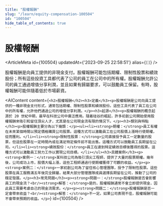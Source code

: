```yaml
---
title: "股權報酬"
slug: "/learn/equity-compensation-100504"
id: "100504"
hide_table_of_contents: true
---
```



# 股權報酬

<ArticleMeta id={100504} updatedAt={'2023-09-25 22:58:51'} alias={`[]`} />
<div className='border-solid border-b border-t-0 my-4 border-[var(--ifm-color-gray-300)]' />

股權報酬是向員工提供的非現金支付。股權報酬可能包括期權、限制性股票和績效股份；所有這些投資工具都代表了公司的員工在公司中的所有權。股權報酬允許公司的員工通過增值分享利潤，並且如果有歸屬要求，可以鼓勵員工保留。有時，股權報酬可能伴隨着低於市場薪資。

<AIContent content={`<h2>股權報酬</h2><h3>定義</h3><p>股權報酬是公司向員工提供的一種非現金支付形式，通常包括期權、限制性股票和績效股份。這些工具代表了員工在公司中的所有權，允許他們通過公司的增值分享利潤。</p><h3>起源</h3><p>股權報酬的概念起源於 20 世紀中期，最早在科技公司中廣泛應用。隨着硅谷的崛起，許多初創公司開始使用股權報酬來吸引和留住頂尖人才，尤其是在公司現金流有限的情況下。</p><h3>類別與特點</h3><p>股權報酬主要分為以下幾類：</p><ul><li><strong>期權：</strong>員工有權在未來某個時間以預定價格購買公司股票。這種方式可以激勵員工在公司股價上漲時行使期權，從而獲利。</li><li><strong>限制性股票：</strong>公司直接授予員工一定數量的股票，但這些股票在一定時間內或在滿足特定條件前不能出售。這種方式可以鼓勵員工長期留在公司。</li><li><strong>績效股份：</strong>員工在達到特定績效目標後獲得的股票。這種方式可以激勵員工努力工作以實現公司目標。</li></ul><h3>具體案例</h3><p><strong>案例一：</strong>某科技公司為吸引頂尖工程師，提供了大量的股票期權。幾年後，公司成功上市，股價大幅上漲，這些工程師通過行使期權獲得了可觀的收益。</p><p><strong>案例二：</strong>一家初創公司為了留住核心管理團隊，授予了限制性股票。這些股票在員工服務滿五年後完全歸屬，結果大部分管理團隊成員選擇長期留在公司，推動了公司的穩定發展。</p><h3>常見問題</h3><p><strong>問題一：</strong>股權報酬是否會影響員工的現金流？<br/><strong>解答：</strong>是的，股權報酬通常不會立即提供現金，因此員工需要考慮自己的現金流需求。</p><p><strong>問題二：</strong>股權報酬是否一定會帶來收益？<br/><strong>解答：</strong>不一定。如果公司表現不佳，股權報酬可能不會帶來預期的收益。</p>`} id={100504} />
